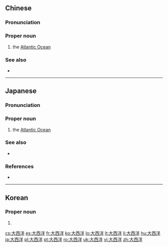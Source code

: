 ==Chinese==
{{zh-forms}}
{{wikipedia|lang=zh}}
{{wikipedia|lang=yue}}

===Pronunciation===
{{zh-pron
|m=Dàxīyáng
|c=daai6 sai1 joeng4
|h=pfs=Thai-sî-yòng
|mn=Tāi-se-iûⁿ
|cat=pn
}}

===Proper noun===
{{zh-propn}}

# the [[Atlantic Ocean]]

===See also===
* {{list:oceans/zh}}

----

==Japanese==
{{wikipedia|lang=ja}}
{{ja-kanjitab|たい|せい|よう|yomi=o}}

===Pronunciation===
{{ja-pron|たいせいよう|y=ko|acc=3}}

===Proper noun===
{{ja-pos|たいせいよう|proper|hhira=たいせいやう}}

# the [[Atlantic Ocean]]

===See also===
* {{list:oceans/ja}}

===References===
* {{R:Shogakukan}}

{{topics|ja|Oceans|sort=たいせいよう}}

----

==Korean==
{{ko-hanjatab}}

===Proper noun===
{{ko-propn|hangeul=대서양|mr=Taesŏyang|y=Tāyseyang}}

# {{hanja form of|대서양|[[Atlantic Ocean]]}}

[[cs:大西洋]]
[[es:大西洋]]
[[fr:大西洋]]
[[ko:大西洋]]
[[lo:大西洋]]
[[lt:大西洋]]
[[li:大西洋]]
[[hu:大西洋]]
[[ja:大西洋]]
[[pl:大西洋]]
[[pt:大西洋]]
[[ro:大西洋]]
[[uk:大西洋]]
[[vi:大西洋]]
[[zh:大西洋]]